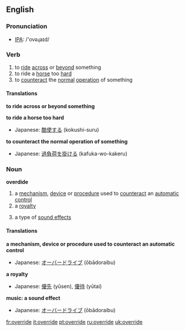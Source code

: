 ==English==

===Pronunciation===
*[[w:IPA|IPA]]: /'ovəɻaɪd/

===Verb===
{{irregverb|'''to override'''|'''[[overrides]]'''|'''[[overrode]]'''|'''[[overridden]]'''|'''[[overriding]]'''}}

# to [[ride]] [[across]] or [[beyond]] something
# to ride a [[horse]] too [[hard]]
# to [[counteract]] the [[normal]] [[operation]] of something

====Translations====
'''to ride across or beyond something'''
{{top}}
{{mid}}
{{bottom}}

'''to ride a horse too hard'''
{{top}}
*Japanese: [[酷使する]] (kokushi-suru)
{{mid}}
{{bottom}}

'''to counteract the normal operation of something'''
{{top}}
*Japanese: [[過負荷を掛ける]] (kafuka-wo-kakeru)
{{mid}}
{{bottom}}

===Noun===
'''overdide'''
# a [[mechanism]], [[device]] or [[procedure]] used to [[counteract]] an [[automatic]] [[control]]
# a [[royalty]]
# {{music}} a type of [[sound effect]]s

====Translations====
'''a mechanism, device or procedure used to counteract an automatic control'''
{{top}}
*Japanese: [[オーバードライブ]] (ōbādoraibu)
{{mid}}
{{bottom}}

'''a royalty'''
{{top}}
*Japanese: [[優先]] (yūsen), [[優待]] (yūtai)
{{mid}}
{{bottom}}

'''music: a sound effect'''
{{top}}
*Japanese: [[オーバードライブ]] (ōbādoraibu)
{{mid}}
{{bottom}}

[[fr:override]]
[[it:override]]
[[pt:override]]
[[ru:override]]
[[uk:override]]